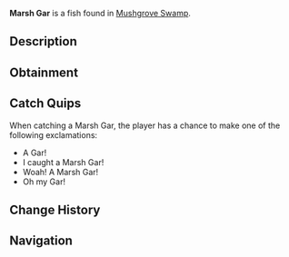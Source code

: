 {{FishInfobox
|image          = Marsh Gar.png
|rarity         = Rare
|sea            = First Sea
|location       = [[Mushgrove Swamp]]
|sublocation    = 
|sources        = Fishing Rod
|radar_location = 
|xp             = 100
|weather        = Foggy
|time           = 
|season         = Winter
|bait           = Fish Head
|base_weight    = 38
|base_value     = 280
|weight_range   = 21
|base_chance    = 30
|base_resil     = 30
}}
'''Marsh Gar''' is a {{Rarity|Rare}} fish found in [[Mushgrove Swamp]].

== Description ==
{{Description|The Marsh Gar is a large vicious marsh water fish that can be found in Mushgrove Swamp. March Gar are extremely strong hunters, using their whiskers to sense prey in foggy waters.|Bestiary Entry}}

== Obtainment ==
{{Description|Found under the bridges of Mushgrove Swamp.|Bestiary Hint}}
{{Fish Availability|
Mushgrove Swamp
|top_rods      = 
Krampus's Rod\261497.61\285840.8;
Magma Rod\248219.87\271327.01;
Plastic Rod\225728.29\248239.42;
Leviathan's Fang Rod\209192.92\193706.05;
Trident Rod\180305.78\181068.09;
Fast Rod\151125.54\263942.34;
Fischer's Rod\132307.3\232733.3;
Free Spirit Rod\169139.13\169854.22;
Ethereal Prism Rod\150269.43\118639.44;
Astralhook Rod\150268.84\136687.29;
No-Life Rod\145667.81\123858.58;
Seraphic Rod\145146.65\121045.63;
Rod Of The Forgotten Fang\135639.52\112376.15;
Challenger's Rod\131520.01\111687.96;
Rod Of The Depths\121788.16\101050.6;
Rod Of The Exalted One\119773.53\103627.23;
Zeus Rod\119607.59\103146.66;
Verdant Shear Rod\117521.98\102715.91;
Blazebringer Rod\113637.1\98419.57;
Depthseeker Rod\108319.03\96305.1;
Avalanche Rod\97549.52\86967.75;
Volcanic Rod\93200.48\81554.68;
Steady Rod\41124.74\29303.8
|recommended   = Trident Rod
}}

== Catch Quips ==
When catching a Marsh Gar, the player has a chance to make one of the following exclamations:
* A Gar!
* I caught a Marsh Gar!
* Woah! A Marsh Gar!
* Oh my Gar!

== Change History ==
{{Change History|{{subst:Current Version}}}}

== Navigation ==
{{Fish Navbox|Mushgrove Swamp}}